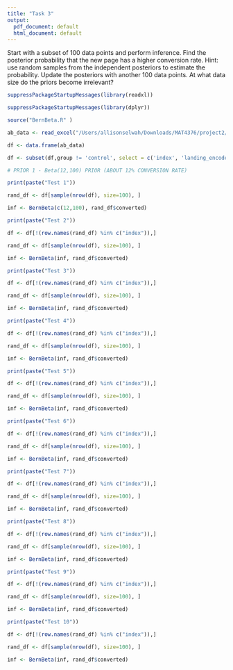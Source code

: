 ```yaml
---
title: "Task 3"
output:
  pdf_document: default
  html_document: default
---
```


Start with a subset of 100 data points and perform inference. Find the posterior probability that the new page has a higher conversion rate. Hint: use random samples from the independent posteriors to estimate the probability. Update the posteriors with another 100 data points. At what data size do the priors become irrelevant?

```r
suppressPackageStartupMessages(library(readxl))

suppressPackageStartupMessages(library(dplyr))

source("BernBeta.R" )

ab_data <- read_excel("/Users/allisonselwah/Downloads/MAT4376/project2/ab_data_v2.xlsx")

df <- data.frame(ab_data)

df <- subset(df,group != 'control', select = c('index', 'landing_encoded','converted'))

# PRIOR 1 - Beta(12,100) PRIOR (ABOUT 12% CONVERSION RATE)

print(paste("Test 1"))

rand_df <- df[sample(nrow(df), size=100), ]

inf <- BernBeta(c(12,100), rand_df$converted)

print(paste("Test 2"))

df <- df[!(row.names(rand_df) %in% c("index")),]

rand_df <- df[sample(nrow(df), size=100), ]

inf <- BernBeta(inf, rand_df$converted)

print(paste("Test 3"))

df <- df[!(row.names(rand_df) %in% c("index")),]

rand_df <- df[sample(nrow(df), size=100), ]

inf <- BernBeta(inf, rand_df$converted)

print(paste("Test 4"))

df <- df[!(row.names(rand_df) %in% c("index")),]

rand_df <- df[sample(nrow(df), size=100), ]

inf <- BernBeta(inf, rand_df$converted)

print(paste("Test 5"))

df <- df[!(row.names(rand_df) %in% c("index")),]

rand_df <- df[sample(nrow(df), size=100), ]

inf <- BernBeta(inf, rand_df$converted)

print(paste("Test 6"))

df <- df[!(row.names(rand_df) %in% c("index")),]

rand_df <- df[sample(nrow(df), size=100), ]

inf <- BernBeta(inf, rand_df$converted)

print(paste("Test 7"))

df <- df[!(row.names(rand_df) %in% c("index")),]

rand_df <- df[sample(nrow(df), size=100), ]

inf <- BernBeta(inf, rand_df$converted)

print(paste("Test 8"))

df <- df[!(row.names(rand_df) %in% c("index")),]

rand_df <- df[sample(nrow(df), size=100), ]

inf <- BernBeta(inf, rand_df$converted)

print(paste("Test 9"))

df <- df[!(row.names(rand_df) %in% c("index")),]

rand_df <- df[sample(nrow(df), size=100), ]

inf <- BernBeta(inf, rand_df$converted)

print(paste("Test 10"))

df <- df[!(row.names(rand_df) %in% c("index")),]

rand_df <- df[sample(nrow(df), size=100), ]

inf <- BernBeta(inf, rand_df$converted)
```